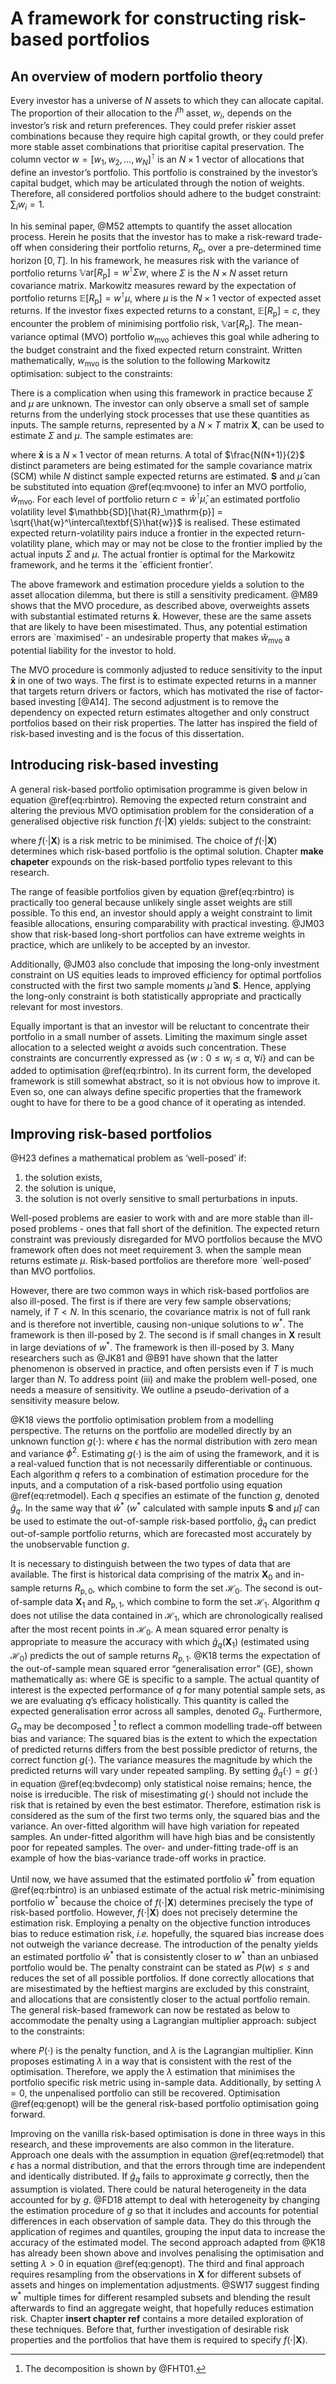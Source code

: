 # A framework for constructing risk-based portfolios

## An overview of modern portfolio theory {#mpt}

Every investor has a universe of $N$ assets to which they can allocate capital. The proportion of
their allocation to the *i*$^{\text{th}}$ asset, $w_i$, depends on the investor's risk and return
preferences. They could prefer riskier asset combinations because they require high capital growth,
or they could prefer more stable asset combinations that prioritise capital preservation. The column
vector $w = [w_1,w_2,…,w_N]^\intercal$ is an $N \times 1$ vector of allocations that define an
investor's portfolio. This portfolio is constrained by the investor's capital budget, which may be
articulated through the notion of weights. Therefore, all considered portfolios should adhere to the
budget constraint: $\sum_i w_i =  1$.

In his seminal paper, @M52 attempts to quantify the asset allocation process. Herein he posits that
the investor has to make a risk-reward trade-off when considering their portfolio returns,
$R_\mathrm{p}$, over a pre-determined time horizon $[0, T]$. In his framework, he measures risk with
the variance of portfolio returns $\mathbb{V}\mathrm{ar}[R_\mathrm{p}] = w^\intercal \Sigma w$,
where $\Sigma$ is the $N \times N$ asset return covariance matrix. Markowitz measures reward by the
expectation of portfolio returns $\mathbb{E}[R_\mathrm{p}] = w^\intercal \mu$, where $\mu$ is the 
$N \times 1$ vector of expected asset returns. If the investor fixes expected returns to a constant,
$\mathbb{E}[R_\mathrm{p}] = c$, they encounter the problem of minimising portfolio risk,
$\mathbb{V}\mathrm{ar}[R_\mathrm{p}]$. The mean-variance optimal (MVO) portfolio $w_\mathrm{mvo}$
achieves this goal while adhering to the budget constraint and the fixed expected return constraint.
Written mathematically, $w_\mathrm{mvo}$ is the solution to the following Markowitz optimisation:
\begin{align} 
w_\mathrm{mvo} &= \underset{w}{\text{argmin}} \Big \{ w^\intercal \Sigma w \Big \},
(\#eq:mvoone)
\end{align}
subject to the constraints:
\begin{align*}
\mathcal{C}(w) &= 
\begin{cases}
 w^\intercal \mu &= c \;\;\;  \\
w^\intercal \underline{1} &= 1 \;\; .
\end{cases}
\end{align*}

There is a complication when using this framework in practice because $\Sigma$ and $\mu$ are
unknown. The investor can only observe a small set of sample returns from the underlying stock
processes that use these quantities as inputs. The sample returns, represented by a $N \times T$
matrix $\textbf{X}$, can be used to estimate $\Sigma$ and $\mu$. The sample estimates are:

\begin{align}
\textbf{S}&=  \frac{1}{T - 1}(\textbf{X} - \mathbf{\bar{x}} \underline{1}^\intercal_T)(\textbf{X} - \mathbf{\bar{x}} \underline{1}^\intercal_T)^\intercal, (\#eq:samplevar) \\
\mathbf{\hat{\mu}} &= \mathbf{\bar{x}} , (\#eq:samplemean)
\end{align}
where $\mathbf{\bar{x}}$ is a $N \times 1$ vector of mean returns. A total of $\frac{N(N+1)}{2}$
distinct parameters are being estimated for the sample covariance matrix (SCM) while $N$ distinct
sample expected returns are estimated. $\textbf{S}$ and $\hat{\mu}$ can be substituted into
equation \@ref(eq:mvoone) to infer an MVO portfolio, $\hat{w}_\mathrm{mvo}$. For each level of
portfolio return $c = \hat{w}^\intercal \hat{\mu}$, an estimated portfolio volatility level
$\mathbb{SD}[\hat{R}_\mathrm{p}] = \sqrt{\hat{w}^\intercal\textbf{S}\hat{w}}$ is realised. These
estimated expected return-volatility pairs induce a frontier in the expected return-volatility
plane, which may or may not be close to the frontier implied by the actual inputs $\Sigma$ and
$\mu$. The actual frontier is optimal for the Markowitz framework, and he terms it the `efficient
frontier'.

The above framework and estimation procedure yields a solution to the asset allocation dilemma, but
there is still a sensitivity predicament. @M89 shows that the MVO procedure, as described above,
overweights assets with substantial estimated returns $\mathbf{\bar{x}}$. However, these are the
same assets that are likely to have been misestimated. Thus, any potential estimation errors are
`maximised' - an undesirable property that makes $\hat{w}_\mathrm{mvo}$ a potential liability for
the investor to hold.

The MVO procedure is commonly adjusted to reduce sensitivity to the input $\mathbf{\bar{x}}$ in one
of two ways. The first is to estimate expected returns in a manner that targets return drivers or
factors, which has motivated the rise of factor-based investing [@A14]. The second adjustment is to
remove the dependency on expected return estimates altogether and only construct portfolios based
on their risk properties. The latter has inspired the field of risk-based investing and is the
focus of this dissertation. 

## Introducing risk-based investing

A general risk-based portfolio optimisation programme is given below in equation \@ref(eq:rbintro).
Removing the expected return constraint and altering the previous MVO optimisation problem for the
consideration of a generalised objective risk function $f(\cdot| \textbf{X})$ yields:
\begin{align}
w^* = \underset{w}{\text{argmin}} \Big \{ f(w, \Sigma| \textbf{X}) \Big \}, (\#eq:rbintro)
\end{align}
subject to the constraint:
\begin{align*}
w^\intercal \underline{1} &= 1 \;\; ,
\end{align*}

where $f(\cdot | \textbf{X})$ is a risk metric to be minimised. The choice of $f(\cdot |
\textbf{X})$ determines which risk-based portfolio is the optimal solution. Chapter **make
chapeter** expounds on the risk-based portfolio types relevant to this research.

The range of feasible portfolios given by equation \@ref(eq:rbintro) is practically too general
because unlikely single asset weights are still possible. To this end, an investor should apply a
weight constraint to limit feasible allocations, ensuring comparability with practical investing.
@JM03 show that risk-based long-short portfolios can have extreme weights in practice, which are
unlikely to be accepted by an investor. 

Additionally, @JM03 also conclude that imposing the long-only investment constraint on US equities
leads to improved efficiency for optimal portfolios constructed with the first two sample moments
$\hat{\mu}$ and $\textbf{S}$. Hence, applying the long-only constraint is both statistically
appropriate and practically relevant for most investors.

Equally important is that an investor will be reluctant to concentrate their portfolio in a small
number of assets. Limiting the maximum single asset allocation to a selected weight $\alpha$ avoids
such concentration. These constraints are concurrently expressed as 
$\{w :0 \leq w_i \leq \alpha, \; \forall i \}$ and can be added to optimisation \@ref(eq:rbintro).
In its current form, the developed framework is still somewhat abstract, so it is not obvious how
to improve it. Even so, one can always define specific properties that the framework ought to have
for there to be a good chance of it operating as intended.


## Improving risk-based portfolios

@H23 defines a mathematical problem as 'well-posed' if:

1. the solution exists,
2. the solution is unique,
3. the solution is not overly sensitive to small perturbations in inputs.

Well-posed problems are easier to work with and are more stable than ill-posed problems - ones that
fall short of the definition. The expected return constraint was previously disregarded for MVO
portfolios because the MVO framework often does not meet requirement 3. when the sample mean returns
estimate $\mu$. Risk-based portfolios are therefore more `well-posed' than MVO portfolios.

However, there are two common ways in which risk-based portfolios are also ill-posed. The first is if
there are very few sample observations; namely, if $T < N$. In this scenario, the covariance matrix
is not of full rank and is therefore not invertible, causing non-unique solutions to $w^*$. The
framework is then ill-posed by 2. The second is if small changes in $\textbf{X}$ result in large
deviations of $w^*$. The framework is then ill-posed by 3. Many researchers such as @JK81
and @B91 have shown that the latter phenomenon is observed in practice, and often persists even
if $T$ is much larger than $N$.  To address point (iii) and make the problem well-posed, one needs a
measure of sensitivity. We outline a pseudo-derivation of a sensitivity measure below.

@K18 views the portfolio optimisation problem from a modelling perspective. The returns on the
portfolio are modelled directly by an unknown function $g(\cdot)$:
\begin{align}
R_p & = g(\textbf{X}) + \epsilon, (\#eq:retmodel)
\end{align}
where $\epsilon$ has the normal distribution with zero mean and variance $\phi^2$. Estimating
$g(\cdot)$ is the aim of using the framework, and it is a real-valued function that is not
necessarily differentiable or continuous. Each algorithm $q$ refers to a combination of estimation
procedure for the inputs, and a computation of a risk-based portfolio using equation
\@ref(eq:retmodel). Each $q$ specifies an estimate of the function $g$, denoted $\hat{g}_q$. In the
same way that $\hat{w}^*$ ($w^*$ calculated with sample inputs $\textbf{S}$ and $\hat{\mu}$) can be
used to estimate the out-of-sample risk-based portfolio, $\hat{g}_q$ can predict out-of-sample
portfolio returns, which are forecasted most accurately by the unobservable function $g$.

It is necessary to distinguish between the two types of data that are available. The first is
historical data comprising of the matrix $\textbf{X}_0$ and in-sample returns $R_{\mathrm{p}, 0}$,
which combine to form the set $\mathcal{H}_0$. The second is out-of-sample data $\textbf{X}_1$ and
$R_\mathrm{p, 1}$, which combine to form the set $\mathcal{H}_1$. Algorithm $q$ does not utilise the
data contained in $\mathcal{H}_1$, which are chronologically realised after the most recent points in
$\mathcal{H}_0$. A mean squared error penalty is appropriate to measure the accuracy with which
$\hat{g}_q (\textbf{X}_1)$ (estimated using $\mathcal{H}_0$) predicts the out of sample returns
$R_\mathrm{p, 1}$. @K18 terms the expectation of the out-of-sample mean squared error
"generalisation error" (GE), shown mathematically as:
\begin{align}
GE(\hat{g}_q) & = \mathbb{E}[(R_\mathrm{p, 1} - \hat{g}_q (\textbf{X}_1))^2|{\mathcal{H}_1}],
\end{align}
where GE is specific to a sample. The actual quantity of interest is the expected performance of $q$
for many potential sample sets, as we are evaluating $q$'s efficacy holistically. This quantity is
called the expected generalisation error across all samples, denoted $G_q$. Furthermore, $G_q$ may be
decomposed ^[The decomposition is shown by @FHT01.] to reflect a common modelling trade-off between
bias and variance:
\begin{align}
G_q &:= \mathbb{E} \Big [ \mathbb{E}[(R_\mathrm{p, 1} - \hat{g}_q (\textbf{X}_1))^2|{\mathcal{H}_1}] \Big | \mathcal{H}_0\Big ] , \\
& = \underbrace{ \Big (g(\textbf{X}_1) - \mathbb{E}[\hat{g}_q (\textbf{X}_1)|\mathcal{H}_0] \Big )^2}_{\text{squared bias}} + \underbrace{\mathbb{V}\mathrm{ar} [\hat{g}_q(\textbf{X}_1)|\mathcal{H}_0]}_{\text{variance}} + \underbrace{\phi^2}_{\text{irreducible error}}.(\#eq:bvdecomp)
\end{align}
The squared bias is the extent to which the expectation of predicted returns differs from the best
possible predictor of returns, the correct function $g(\cdot)$. The variance measures the magnitude
by which the predicted returns will vary under repeated sampling. By setting 
$\hat{g}_q(\cdot) = g(\cdot)$ in equation \@ref(eq:bvdecomp) only statistical noise remains; hence,
the noise is irreducible. The risk of misestimating $g(\cdot)$ should not include the risk that is
retained by even the best estimator. Therefore, estimation risk is considered as the sum of the first
two terms only, the squared bias and the variance. An over-fitted algorithm will have high variation
for repeated samples. An under-fitted algorithm will have high bias and be consistently poor for
repeated samples. The over- and under-fitting trade-off is an example of how the bias-variance
trade-off works in practice.

Until now, we have assumed that the estimated portfolio $\hat{w}^*$ from equation \@ref(eq:rbintro)
is an unbiased estimate of the actual risk metric-minimising portfolio $w^*$ because the choice of
$f(\cdot | \textbf{X})$ determines precisely the type of risk-based portfolio. However,
$f(\cdot|\textbf{X})$ does not precisely determine the estimation risk. Employing a penalty on the
objective function introduces bias to reduce estimation risk, *i.e.* hopefully, the squared
bias increase does not outweigh the variance decrease. The introduction of the penalty yields an
estimated portfolio $\hat{w}^*$ that is consistently closer to $w^*$ than an unbiased portfolio would
be. The penalty constraint can be stated as $P(w) \leq s$ and reduces the set of all possible
portfolios. If done correctly allocations that are misestimated by the heftiest margins are excluded
by this constraint, and allocations that are consistently closer to the actual portfolio remain. The
general risk-based framework can now be restated as below to accommodate the penalty using a
Lagrangian multiplier approach:
\begin{align}
w^* = \underset{w}{\text{argmin}} \Big \{ f(w, \Sigma| \textbf{X}) + \lambda P(w) \Big \}, (\#eq:genopt)
\end{align}
subject to the constraints:
\begin{align*}
\mathcal{C}(w) &= 
\begin{cases}
w^\intercal \underline{1} = 1 \;\; \\
0 \leq w_i \leq \alpha, \; \forall i \;\;\; ,
\end{cases}
\end{align*}

where $P(\cdot)$ is the penalty function, and $\lambda$ is the Lagrangian multiplier. Kinn proposes
estimating $\lambda$ in a way that is consistent with the rest of the optimisation. Therefore, we
apply the $\lambda$ estimation that minimises the portfolio specific risk metric using in-sample
data. Additionally, by setting $\lambda =  0$, the unpenalised portfolio can still be recovered.
Optimisation \@ref(eq:genopt) will be the general risk-based portfolio optimisation going forward. 

Improving on the vanilla risk-based optimisation is done in three ways in this research, and these
improvements are also common in the literature. Approach one deals with the assumption in equation
\@ref(eq:retmodel) that $\epsilon$ has a normal distribution, and that the errors through time are
independent and identically distributed. If $\hat{g}_q$ fails to approximate $g$ correctly, then the
assumption is violated. There could be natural heterogeneity in the data accounted for by $g$. @FD18
attempt to deal with heterogeneity by changing the estimation procedure of ${g}$ so that it includes
and accounts for potential differences in each observation of sample data. They do this through the
application of regimes and quantiles, grouping the input data to increase the accuracy of the
estimated model. The second approach adapted from @K18 has already been shown above and
involves penalising the optimisation and setting $\lambda > 0$ in equation \@ref(eq:genopt). The
third and final approach requires resampling from the observations in $\textbf{X}$ for different
subsets of assets and hinges on implementation adjustments. @SW17 suggest finding $w^*$
multiple times for different resampled subsets and blending the result afterwards to find an
aggregate weight, that hopefully reduces estimation risk. Chapter **insert chapter ref** contains a
more detailed exploration of these techniques. Before that, further investigation of desirable risk
properties and the portfolios that have them is required to specify $f(\cdot|\textbf{X})$.
